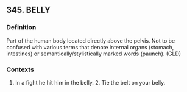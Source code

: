 ## 345. BELLY
### Definition
Part of the human body located directly above the pelvis. Not to be confused with various terms that denote internal organs (stomach, intestines) or semantically/stylistically marked words (paunch). (GLD)

### Contexts
1. In a fight he hit him in the belly. 2. Tie the belt on your belly.

